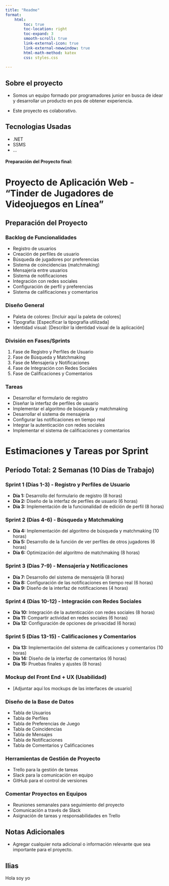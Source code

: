 ```yaml
---
title: "Readme"
format:
    html:
        toc: true
        toc-location: right
        toc-expand: 3
        smooth-scroll: true
        link-external-icon: true
        link-external-newwindow: true
        html-math-method: katex
        css: styles.css
     
---
```


## Sobre el proyecto

- Somos un equipo formado por programadores junior en busca de idear y desarrollar un producto en pos de obtener experiencia.

- Este proyecto es colaborativo.

## Tecnologias Usadas

- .NET
- SSMS
- ...

#### Preparación del Proyecto final:

# Proyecto de Aplicación Web - "Tinder de Jugadores de Videojuegos en Línea"

## Preparación del Proyecto

### Backlog de Funcionalidades
- Registro de usuarios
- Creación de perfiles de usuario
- Búsqueda de jugadores por preferencias
- Sistema de coincidencias (matchmaking)
- Mensajería entre usuarios
- Sistema de notificaciones
- Integración con redes sociales
- Configuración de perfil y preferencias
- Sistema de calificaciones y comentarios

### Diseño General
- Paleta de colores: [Incluir aquí la paleta de colores]
- Tipografía: [Especificar la tipografía utilizada]
- Identidad visual: [Describir la identidad visual de la aplicación]

### División en Fases/Sprints
1. Fase de Registro y Perfiles de Usuario
2. Fase de Búsqueda y Matchmaking
3. Fase de Mensajería y Notificaciones
4. Fase de Integración con Redes Sociales
5. Fase de Calificaciones y Comentarios

### Tareas
- Desarrollar el formulario de registro
- Diseñar la interfaz de perfiles de usuario
- Implementar el algoritmo de búsqueda y matchmaking
- Desarrollar el sistema de mensajería
- Configurar las notificaciones en tiempo real
- Integrar la autenticación con redes sociales
- Implementar el sistema de calificaciones y comentarios

# Estimaciones y Tareas por Sprint

## Período Total: 2 Semanas (10 Días de Trabajo)

### Sprint 1 (Días 1-3) - Registro y Perfiles de Usuario
- **Día 1:** Desarrollo del formulario de registro (8 horas)
- **Día 2:** Diseño de la interfaz de perfiles de usuario (6 horas)
- **Día 3:** Implementación de la funcionalidad de edición de perfil (8 horas)

### Sprint 2 (Días 4-6) - Búsqueda y Matchmaking
- **Día 4:** Implementación del algoritmo de búsqueda y matchmaking (10 horas)
- **Día 5:** Desarrollo de la función de ver perfiles de otros jugadores (6 horas)
- **Día 6:** Optimización del algoritmo de matchmaking (8 horas)

### Sprint 3 (Días 7-9) - Mensajería y Notificaciones
- **Día 7:** Desarrollo del sistema de mensajería (8 horas)
- **Día 8:** Configuración de las notificaciones en tiempo real (6 horas)
- **Día 9:** Diseño de la interfaz de notificaciones (4 horas)

### Sprint 4 (Días 10-12) - Integración con Redes Sociales
- **Día 10:** Integración de la autenticación con redes sociales (8 horas)
- **Día 11:** Compartir actividad en redes sociales (6 horas)
- **Día 12:** Configuración de opciones de privacidad (6 horas)

### Sprint 5 (Días 13-15) - Calificaciones y Comentarios
- **Día 13:** Implementación del sistema de calificaciones y comentarios (10 horas)
- **Día 14:** Diseño de la interfaz de comentarios (6 horas)
- **Día 15:** Pruebas finales y ajustes (8 horas)


### Mockup del Front End + UX (Usabilidad)
- [Adjuntar aquí los mockups de las interfaces de usuario]

### Diseño de la Base de Datos
- Tabla de Usuarios
- Tabla de Perfiles
- Tabla de Preferencias de Juego
- Tabla de Coincidencias
- Tabla de Mensajes
- Tabla de Notificaciones
- Tabla de Comentarios y Calificaciones

### Herramientas de Gestión de Proyecto
- Trello para la gestión de tareas
- Slack para la comunicación en equipo
- GitHub para el control de versiones

### Comentar Proyectos en Equipos
- Reuniones semanales para seguimiento del proyecto
- Comunicación a través de Slack
- Asignación de tareas y responsabilidades en Trello

## Notas Adicionales
- Agregar cualquier nota adicional o información relevante que sea importante para el proyecto.


## Ilias
Hola soy yo


